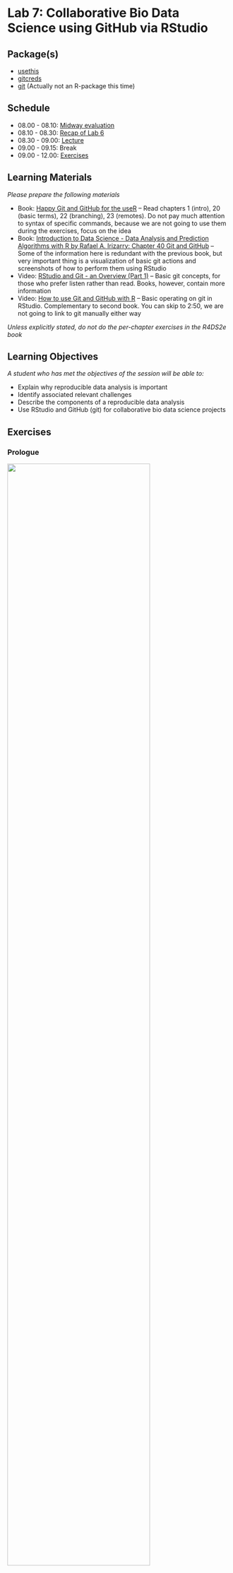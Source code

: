 # Lab 7: Collaborative Bio Data Science using GitHub via RStudio {.unnumbered}

## Package(s)

- [usethis](https://usethis.r-lib.org)
- [gitcreds](https://gitcreds.r-lib.org/reference/gitcreds_get.html)
- [git](https://git-scm.com/) (Actually not an R-package this time)

## Schedule

- 08.00 - 08.10: [Midway evaluation](https://raw.githack.com/r4bds/r4bds.github.io/main/midway_eval_lab07.html)
- 08.10 - 08.30: [Recap of Lab 6](https://raw.githack.com/r4bds/r4bds.github.io/main/recap_lab07.html)
- 08.30 - 09.00: [Lecture](https://raw.githack.com/r4bds/r4bds.github.io/main/lecture_lab07.html)
- 09.00 - 09.15: Break
- 09.00 - 12.00: [Exercises](#sec-exercises)

## Learning Materials

_Please prepare the following materials_

- Book: [Happy Git and GitHub for the useR](https://happygitwithr.com/) -- Read chapters 1 (intro), 20 (basic terms), 22 (branching), 23 (remotes). Do not pay much attention to syntax of specific commands, because we are not going to use them during the exercises, focus on the idea
- Book: [Introduction to Data Science - Data Analysis and Prediction Algorithms with R by Rafael A. Irizarry: Chapter 40 Git and GitHub](https://rafalab.github.io/dsbook/git.html) -- Some of the information here is redundant with the previous book, but very important thing is a visualization of basic git actions and screenshots of how to perform them using RStudio
- Video: [RStudio and Git - an Overview (Part 1)](https://www.youtube.com/watch?v=KjLycV1IWqc) -- Basic git concepts, for those who prefer listen rather than read. Books, however, contain more information
- Video: [How to use Git and GitHub with R](https://www.youtube.com/watch?v=kL6L2MNqPHg) -- Basic operating on git in RStudio. Complementary to second book. You can skip to 2:50, we are not going to link to git manually either way

_Unless explicitly stated, do not do the per-chapter exercises in the R4DS2e book_

## Learning Objectives

_A student who has met the objectives of the session will be able to:_

- Explain why reproducible data analysis is important
- Identify associated relevant challenges
- Describe the components of a reproducible data analysis
- Use RStudio and GitHub (git) for collaborative bio data science projects

## Exercises {#sec-exercises}

### Prologue

![](images/git_collab.gif){fig-align="center" width=80%}

*Using `git` is completely central for collaborative bio data science. You can use `git` not only for `R`, but for any code-based collaboration. All bioinformatics departments in major players in Danish Pharma, are using `git` - Learning `git` is a key bio data science skill! Today, you will take your first steps - Happy Learning!*

- **T1:** Find the `GitHub` repository for the `ggplot2` R-package
- **Q1:** How many Contributors are there?
- **T1:** Find the `GitHub` repository for the `Linux kernel`
- **Q2:** How many Contributors are there?
- **Q3:** Discuss in your group why having an organised approach to version control is central? And consider the simple contrast of the challenges you were facing when doing the course assignments.

### Getting Started

_First, make sure to read and discuss the feedback you got from last week's assignment!_

<span style="color: red;">**The following exercises have to be done in your groups! You must move at the same pace and progress together as a team through the exercises!**</span> 

<span style="color: red;">**Be aware of which editor you are using in RStudio! You must work in the "Visual" editor instead of the "Source" editor. ALL OF YOU! If one of you works in a different editor, it could cause a conflict issue!**</span>

*GitHub is **the** place for collaborative coding and different group members will have to do different tasks in a specific order, to make it through the exercises together, so... Team Up and don't rush it!*

First, select a team **<span style="color:darkgreen;">Captain</span>**, that person will have to carry out specific tasks. If **<span style="color:darkgreen;">Team</span>** is stated, then that refers to all group members and lastly if **<span style="color:darkgreen;">Crew</span>** is stated, then that is everyone but the **<span style="color:darkgreen;">Captain</span>**. Please note, that tasks are sequential, so if a task is assigned to the **<span style="color:darkgreen;">Captain</span>**, then the **<span style="color:darkgreen;">Crew</span>** has to await completion before proceeding!

#### **<span style="color:darkgreen;">Team</span>**

1. Go to [GitHub](https://github.com) and login
1. In the upper right corner, click on your profile picture. Then in the menu, click on "Your Organizations" and go into rforbiodatascienceYY (replace `YY` with year). If you are not a member, contact a TA NOW before proceeding. Next, go into repositories (top left).

#### **<span style="color:darkgreen;">Captain</span>**

1. Click "New repository"
1. Since you created the project from the organisation, the default owner of the repository is the organisation (rforbiodatascienceYY). Verify and keep that, please.
1. Name the repository `groupXX`, where `XX` is your group number, e.g. `02`
1. Select `Public`
1. Tick `Add a README file`
1. Click `Create repository`
1. Click `Settings` in the menu line starting with `<> Code`
1. Under `Access`, click `Collaborators and teams`
1. Click `Add people`
1. Write a group members username and select the role "Maintain".
1. Select `Add username to this repository`
1. Repeat for all group members

#### **<span style="color:darkgreen;">Crew</span>**

1. Refresh the page and go into the new repository. If you don't see it, check your mail and accept your invitation to join the repository.

#### **<span style="color:darkgreen;">Team</span>**

1. [Click here](https://teaching.healthtech.dtu.dk/22100/rstudio.php) to go to the course RStudio cloud server and login
1. In the upper right corner, where it should say ![](images/paths_new_proj.png)`r_for_bio_data_science`, click
1. Choose ![](images/paths_new_proj_plus.png) `New Project...`
1. Select ![](images/icon_version_control.png) **Version Control**
1. Select ![](images/icon_git.png) **Git**
1. Under `Repository URL:`, enter `https://github.com/rforbiodatascienceYY/groupXX`, where again you replace `YY` with year and replace `XX` with your group number, e.g. `02`. 
1. Under `Project directory name:`, enter `lab07_git_exercises`
1. Under `Create project as a subdirectory of:`, make sure that is says `~/projects`
1. Click `Create Project`

*Congratulations! You have just cloned your first GitHub repository!*

In your `Files` pane, you should now see:

![](images/git_first_files.png){fig-align="center" width=40%}

...and now in your `Environment` pane, you should see a new `git` tab:

![](images/git_environment_pane.png){fig-align="center" width=50%}

If you click the `git` tab, you should see:

![](images/environment_pane_git_tab.png){fig-align="center" width=50%}

#### Setting up your Credentials and Personal Access Token (**<span style="color:darkgreen;">Team</span>**)

*GitHub doesn't know who you are, you're just someone who cloned your first GitHub repository and now you want to do all sorts of stuff! We can't have that, so let's fix that GitHub doesn't know who you are!*

1. In the `Console`, run the command:

```r
#| echo: true
#| eval: false
usethis::use_git_config(user.name = "YOUR_GITHUB_USERNAME", user.email = "THE_EMAIL_YOU_USED_TO_CREATE_YOUR_GITHUB_ACCOUNT")
```

2. In the `Console`, run the command:

```r
#| echo: true
#| eval: false
usethis::create_github_token()
```

3. In the `Console`, run the command:

```r
#| echo: true
#| eval: false
usethis::use_git_config(pull.rebase = "false")
```

<details>
<p><summary>For now, you can ignore what `pull.rebase` does, but click here if you are curious</summary></p>
When pulling from a repository that has received new commits between your last `pull` and your last commit, you can run into the problem that 
there are new commits with changes in the same places of the code as you have been editing. In this case, a rebase will simply apply your changes 
on top of whatever modifications happened in those new commits. This can sometimes break the code and it can be hard to understand why. Setting 
`pull.rebase = "false"` will make it so that you are forced to solve the conflicting changes manually when you run into that situation. You can 
find a much more technical explanation on merging vs. rebasing [here](https://www.atlassian.com/git/tutorials/merging-vs-rebasing).

If you do not set `pull.rebase` at all, the first time that your `pull` conflicts with existing commits git will simply ask you whether you want 
to rebase or merge by default. Setting this option here simply avoids the error message from appearing later on.
</details>

4. Login
5. Under `Note`, where it says `DESCRIBE THE TOKEN'S USE CASE`, delete the text and write e.g.`R for Bio Data Science lab 7 git exercises`
6. Under `Expiration`, where it says `30 days`, change that to `90 days`
7. Do not change any other setting, but simply scroll down and click `Generate token`
8. A new `Personal access tokens (classic)` page will appear, stating your personal access token, which starts with `ghp_`, go ahead and copy it
9. Store the `PAT` somewhere save, e.g. in a password management tool. It will serve as your password when connecting to the repository via R.
10. Again in the `Console`, run the below command and enter your `PAT` when prompted for the password:

```r
#| echo: true
#| eval: false
gitcreds::gitcreds_set()
```

Stop, wait a minute and make sure, that **ALL** group members are at this stage of the exercises.

#### Making your Credentials and Personal Access Token stick around (**<span style="color:darkgreen;">Team</span>**)

*The thing is, we're actually working on a Linux server here, this entails a that you're credentials and PAT exists in a cache, which is cleared every 15 minutes. This. Is. Annoying! So let's fix it!*

First of all RStudio is a (G)raphical (U)ser (I)nterface, meaning, that it allows you to do pointy-clicky stuff, but at the end of the day, everything happens at the command line. That also goes for git, so your button-pushing simply gets converted into commands, which are executed at the command line. If you are not comfortable with the command line, don't worry, the pointy-clicky stuff will be sufficient for now! If you are comfortable with the command line, I advice to get comfortable with git on the command line as well, you do get some extra bang-for-the-buck!

Now, a brief visit of the command line:

1. In the `Console` pane, click the `Terminal` tab, which gains you access to the system underlying RStudio
1. You should see something like `user@pupilX:/net/pupilX/home/people/user/projects/lab07_git_exercises$`
1. Enter `ls -a`, this will `l`ist `a`ll the files, compare with your `Files` pane, you will see that RStudio is "hiding" something from you, namely the `.git` folder
1. Enter `ls -a .git` and you will see the content of the folder, this is where all the git-magic happens
1. See the config file? That holds the configuration, enter `git config --global --list`
1. Recall you entered your GitHub username and mail? This is where it ended up! Note the `credential.helper=cache`, which tells us, that the credentials are being cached. Now, enter `git config --global credential.helper 'cache --timeout=86400'`. Hint: You can paste with Ctrl-Shift-V in the terminal on Windows.
1. Re-run the command `git config --global --list` and confirm the change
1. Go back to your `Console` and run the command `gitcreds::gitcreds_set()`. Select option 2, and re-enter your PAT.
1. If you didn't get a list of options in the prior step, restart your R session and retry.

*Congratulations! You have now used the command line and you will forever be part of an elite few, who know that everything you see in hacker-movies is BS, except perhaps for Wargames and Mr. Robot! Also, your PAT will now be good for 24h* 

### Your first collaboration

#### **<span style="color:darkgreen;">Team</span>**

1. Create a new Quarto document, title it `student_id` and save id as `student_id.qmd`, where `student_id` is your... You guessed it! **Make sure that "Use visual markdown editor" is checked.**
1. In the `environment` pane, click the `git` tab
1. Tick the 3 boxes under `staged`
1. Click `commit`
1. In the upper right corner, add a `Commit message`, e.g "First commit by student_id"
1. Click the `Commit` button
1. A pop-up, will give you details on your commit, look through them and then click `Close`
1. Now, very important **ALWAYS** click the ![](images/pull.png) `Pull` button **BEFORE** clicking the ![](images/push.png) `Push` button
1. Clicking `Pull`, you should see "Already up to date."
1. Then click `Push`

- **Q4:** Discuss in your group what each of the steps did and why they are performed? 


### Your next collaboration

*That first collaboration was easy right!? Well, you were all working on different files...*

#### **<span style="color:darkgreen;">Captain</span>**

1. Create a new Quarto Document, title it "Group Document" and save it as `group_document.qmd`
1. Using markdown headers, create one section for each group member, incl. yourself. Here, you can use your names, student ids or whatever you deem appropriate
1. Again in the `Environment` pane, make sure you are in the `git` tab and then tick the box next to `group_document.qmd`. If you do not see the document in this window after saving, refresh the browser and it should appear.
1. Click `Commit`
1. Add a commit message, e.g. "Add group document"
1. Click the `Commit` button
1. Click `Pull` (You should be "Already up to date.")
1. Click `Push`
1. Click `Close`
1. Again, go to the group GitHub and confirm that you see the new document you just created

#### **<span style="color:darkgreen;">Team</span>**

1. Click `Pull` and confirm that you now also have the file `group_document.qmd`
1. Open `group_document.qmd` and find your assigned section
1. In your section and your section only, enter some text, add a few code chunks with some `R`-code
1. Make sure to save the document
1. Now again, find the `group_document.qmd` in the `git` tab of the `Environment` pane and tick the box under `Staged`
1. Click `Commit`
1. Note how your changes to the document are highlighted in green
1. Add a commit message, e.g. "Update the STUDENT_ID section" and click `Commit`
1. Click `Close`
1. Click `Pull`
1. Click `Push`
1. Go to the group GitHub, find the `group_document.qmd` and click it, do you see your changes?

Once **everyone** has added to their assigned section, **everyone** should do a pull/push, so **everyone** has the complete version of the `group_document.qmd`.

### Your first branching

Ok that's pretty great so far - Right? The thing is... Consider, the `ggplot2` repository, that you found in *T1*. Thousands of companies and even more thousands of people rely on `ggplot` for advanced data visualisation. What would happen, if you wanted to add a new feature or wanted to optimise an existing one, while people were actively installing your package? They would get what stage your code was in, which may or may not be functional - Enter branching!

Below here, is an illustration, consider the **<span style="color:green;">Master</span>** the stable version people can download and use and then **<span style="color:blue;">Your Work</span>** will be the feature or update that you personally are working on. **<span style="color:orange;">Someone Else's Work</span>** will be another team and that persons work on a new feature or update. Before the last **<span style="color:green;">green</span>** circle, note how both the **<span style="color:blue;">Your Work</span>**- and **<span style="color:orange;">Someone Else's Work</span>**-branches are merged onto the **<span style="color:green;">Master</span>**-branch.

![](images/git_branching_merging.png){fig-align="center" width=90%}

*There can be even more branches*

- **Q5:** Again, find the `ggplot` GitHub site and see if you can find how many branches there are?

#### **<span style="color:darkgreen;">Team</span>**

1. Go to your RStudio session and in the `git` tab of the `Environment` pane, click ![](images/git_new_branch.png) `New Branch`
1. In branch name, enter your student id
1. You should see a pop-up `Branch 'STUDENT_ID' set up to track remote branch 'STUDENT_ID' from 'origin'.`, go ahead and click `Close`
1. Next to where you clicked `New Branch` just before, it should now say `STUDENT_ID`, click it and confirm that you see `STUDENT_ID` and `Main`
1. Look at the illustration above and make sure you are on par with that from the original branch `main`, which is equivalent with **<span style="color:green;">Master</span>**, you have created a new branch `STUDENT_ID`, which is equivalent to **<span style="color:blue;">Your Work</span>**
1. Click `STUDENT_ID` and you will get a confirmation that you are already on that branch and that you are up-to-date, click `Close`
1. In the `group_document.qmd` under your section, using markdown, enter a new sub-header and name it e.g. `New feature` or `New analysis`. Make sure that you all use the "Visual" editor for the .qmd file!
1. Enter some text, a few code chunks with a bit of `R`-code of your choosing and save the document
1. Again, in the `git` tab, tick the box under staged and click `Commit`
1. Add a commit message, e.g. `New feature from STUDENT_ID` and click `Commit`
1. Click `Close`, `Pull`, `Close`, `Push` and `Close` and then close the commit window
1. Go to your group GitHub and confirm that you now have at least 2 branches
1. Make sure you are in the main branch and then click the `group_document.qmd`, you should now **not** see your new feature/analysis that you added
1. On the left, where it says `main`, click and select your `STUDENT_ID`, you **should** now see your new feature/analysis that you added

*Congratulations! You have now succesfully done your first branching!*

### Your first branch merging

#### **<span style="color:darkgreen;">Team</span>**

1. Go to your groups GitHub page, at the top it should say `STUDENT_ID had recent pushes...`, click the `Compare & pull request`
1. Your commit message will appear and where it says `Leave a comment`, add a comment like e.g. `I'm done, all seems to be working now!` or similar
1. Click `Create pull request`
1. It should now say `This branch have no conflicts with the base branch`, confirm and click `Merge pull request`
1. Click `Confirm merge` after which it should now say `Pull request successfully merged and closed`
1. You have now fully merged, so go ahead and click `Delete branch`
1. Revisit the previous illustration and compare with your branch workflow, make sure that everyone in the groups are on par here
1. Finally return to your RStudio session and make sure you switch to the `main` branch

*Congratulations! You have now successfully done your first branch merge!*

But wait, what was this `Pull request`??? What you actually did, was:
1. Created a new branch
1. Completed a new feature/analysis
1. Push'ed the new feature/analysis to GitHub
1. Created a `Pull request` for merging your branch `STUDENT_ID` into the `main` branch
1. Approved and completed the `Pull request`

Think about e.g. again the `ggplot2` repo, if anyone could create a new branch and then do as described above, then there would be no way of making quality control. Therefore, typically such pull requests will have to be approved by someone. This can either be someone who is close-to-the-code e.g. in the case of `ggplot2`, that'd be someone like Hadley. In a company, then that might be some senior developer approving junior developers pull requests. At one point you might have seen something like "The main branch is unprotected", this is exactly that!

### Your first merge conflict

Okay, that's all good an well. Seems easy and straight forward, right? Well, that is as long as we don't have a `conflict`. A conflict is when two or more changes to one file are not compatible, consider:

```verbatim
Top 10 Bio Data Science Languages of ALL Time:
10. It is 
9. Impossible
8. to rank them
7. Because
6. programming is subjective
5. and everyone
4. has
3. different
2. tastes
1. R
```

In fact, let's screw things up!

#### **<span style="color:darkgreen;">Captain</span>**

1. Go to the RStudio session and where you usually click `Quarto Document...`, this time let's just create a simple `Text File`
1. Copy/paste the `Top 10 Bio Data Science Languages of ALL Time` into the file
1. Save the file as `best_ds_langs.txt`
1. Make sure you are in the `main` branch
1. Do a commit/pull/push and check the file ended at your group github

#### **<span style="color:darkgreen;">Crew</span>**

Rrrrrrr... Let's commit mutiny! (Double pun intended)

1. Make sure you are in the `main` branch and then hit `Pull`
1. Open the `best_ds_langs.txt`
1. Each of you separately (wrongfully) replace `R` with an (inferior) bio data science language of your choice (you can really write anything)
1. Now, this time **we do not pull first**, simply commit and then push
1. Now you can `pull`
1. You will now get notified about a `merge conflict`
1. Close and re-open the `best_ds_langs.txt` file, it should look something like:

```verbatim
Top 10 Bio Data Science Languages of ALL Time:
10. It is 
9. Impossible
8. to rank them
7. Because
6. programming is subjective
5. and everyone
4. has
3. different
2. tastes
<<<<<<< HEAD
1. C++
=======
1. Python
>>>>>>> 85283ca3246b7f7462ab633085f92ac5f173d3e7
```

#### **<span style="color:darkgreen;">Captain</span>**

Get your **<span style="color:darkgreen;">Crew</span>** in order!

1. Simply edit the file so that you delete everything below 2. and add the final line, which emphasises that `1. R is superior!`
1. The box under `Staged` looks a bit odd right, just click it
1. Click `Commit` and add a commit message, e.g. `Fixed merge conflict, got crew back in order!`
1. Click `Commit`, `Close`, `Pull`, `Close`, `Push`, `Close` and close the commit window
1. Return to your GitHub group and confirm all is in order and you can continue with confidence knowing that `R is superior!` (Check the file to make sure)

*Congratulations! You have now fixed your first merge conflict!*

Lastly, click the `History` button next to the `Push` button and explore the history of how your branches and commits have changed through these exercises.

### The .gitignore file

You may have noticed the `.gitignore` file?

#### **<span style="color:darkgreen;">One crew member</span>**

1. Go to your RStudio session, find the `.gitignore` file and click it

It contains a list of files and folders, which should **not** end up at your `git` repo, i.e. files which should be ignored. An important aspect of working with GitHub is that GitHub is meant for code, **not** data! Let's say we had a `data` and a `data/_raw/`, we could add those to the `.gitignore` file to avoid the data being included in our commits. Currently, files like `.RData` and folders like `.Rproj.user` should be listed in the `.gitignore` file, as these are unique to each of your own sessions and shouldn't be committed to the repo.

1. Update the `.gitignore` file and get the updated version to GitHub

### Summary

You have not gotten to play around with collaborative coding using `git` - Well done!

If you are more curious for more, please feel free to play around with a new file, edit commit/pull/push etc. Perhaps also take an extra look at the GitHub, explore and learn more 👍

### <span style="color: red;">GROUP ASSIGNMENT</span> (Important, see: [how to](assignments.qmd))

First of all, here we have just scratched the surface. You can [read much more here](https://happygitwithr.com).

Your assignment this time, will be to:

1. Go to [this post](https://clauswilke.com/blog/2020/09/07/pca-tidyverse-style/) on "PCA tidyverse style" by Claus O. Wilke, Professor of Integrative Biology
1. Again, create a reproducible micro-report *together*, this time, where you do a code-along with either the data in the post, the `gravier` data, and/or any other dataset.
1. Use your GitHub group repository to collaborate - you should all contribute. Again, make sure that you are using the "Visual" editor while working on this!
1. Your hand in will be a link to your micro-report in your GitHub group repository
1. *Note, focus here is on the `git` learning objectives and doing a code-along, which is not a copy/paste of the code, but using it as inspiration to create your own nice concise **tidy** micro-report!*
1. Make sure to check the [Assignment Guidelines](https://r4bds.github.io/assignments.html)
1. And also follow the [Course Code Styling](https://r4bds.github.io/code_styling.html)
1. **HOW TO HAND IN**: Go to `http://github.com/rforbiodatascienceYY/groupXX`, replace `YY` with year and `groupXX` with appropriate group number, then copy the link and paste it into an empty text (.txt) file. Hand in this text file. **No need to zip your html file,** since we are accessing it through the repository!

